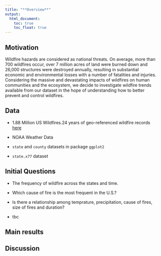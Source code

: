 ```yaml
---
title: "**Overview**"
output:
  html_document: 
    toc: true
    toc_float: true
---
```


## **Motivation**

Wildfire hazards are considered as national threats. On average, more than 700 wildfires occur, over 7 million acres of land were burned down and 26,000 structures were destroyed annually, resulting in substantial economic and environmental losses with a number of fatalities and injuries. Considering the massive and devastating impacts of wildfires on human communities and the ecosystem, we decide to investigate wildfire trends available from our dataset in the hope of understanding how to better prevent and control wildfires. 

## **Data**

* 1.88 Million US Wildfires.24 years of geo-referenced wildfire records   [here](https://www.kaggle.com/rtatman/188-million-us-wildfires)

* NOAA Weather Data

* `state` and `county` datasets in package `ggplot2`

* `state.x77` dataset

## **Initial Questions**

* The frequency of wildfire across the states and time.

* Which cause of fire is the most frequent in the U.S.?

* Is there a relationship among temprature, precipitation, cause of fires, size of fires and duration?

* tbc

## **Main results**



## **Discussion**

